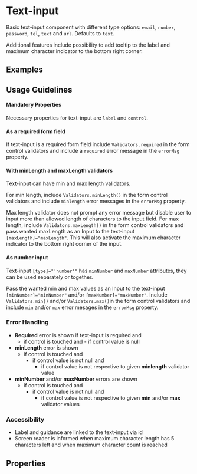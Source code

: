 
<Meta title="Components/Form/Text-input" />

# Text-input

Basic text-input component with different type options: `email`, `number`, `password`, `tel`, `text` and `url`. Defaults to `text`.

Additional features include possibility to add tooltip to the label and maximum character indicator to the bottom right corner.

## Examples

<Canvas of={TextInputStories.Examples}></Canvas>

## Usage Guidelines

#### Mandatory Properties

Necessary properties for text-input are `label` and `control`.

#### As a required form field

If text-input is a required form field include `Validators.required` in the form control validators and include a `required` error message in the `errorMsg` property.

#### With minLength and maxLength validators

Text-input can have min and max length validators. 

For min length, include `Validators.minLength()` in the form control validators and include `minlength` error messages in the `errorMsg` property. 

Max length validator does not prompt any error message but disable user to input more than allowed length of characters to the input field. For max length, include `Validators.maxLength()` in the form control validators and pass wanted maxLength as an Input to the text-input <code>[maxLength]="maxLength"</code>. This will also activate the maximum character indicator to the bottom right corner of the input.

#### As number input

Text-input <code>[type]="'number'"</code> has `minNumber` and `maxNumber` attributes, they can be used separately or together. 

Pass the wanted min and max values as an Input to the text-input <code>[minNumber]="minNumber"</code> and/or <code>[maxNumber]="maxNumber"</code>.
Include `Validators.min()` and/or `Validators.max()`in the form control validators and include `min` and/or `max` error mesages in the `errorMsg` property. 

### Error Handling

- **Required** error is shown if text-input is required and
  - if control is touched and
			- if control value is null
- **minLength** error is shown
	- if control is touched and 
		- if control value is not null and
			- if control value is not respective to given **minlength** validator value
- **minNumber** and/or **maxNumber** errors are shown
	- if control is touched and
		- if control value is not null and
			- if control value is not respective to given **min** and/or **max** validator values

### Accessibility

- Label and guidance are linked to the text-input via id
- Screen reader is informed when maximum character length has 5 characters left and when maximum character count is reached

## Properties

<ArgTypes of={TextInputComponent} />